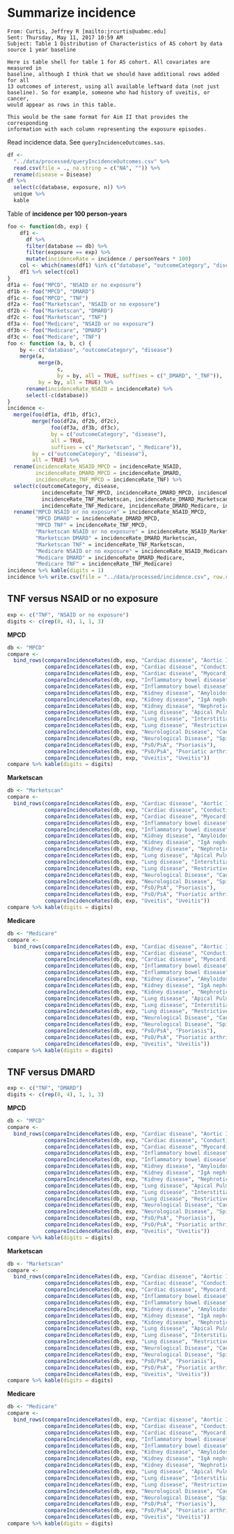 # Summarize incidence

```
From: Curtis, Jeffrey R [mailto:jrcurtis@uabmc.edu] 
Sent: Thursday, May 11, 2017 10:59 AM
Subject: Table 1 Distribution of Characteristics of AS cohort by data source 1 year baseline

Here is table shell for table 1 for AS cohort. All covariates are measured in
baseline, although I think that we should have additional rows added for all
13 outcomes of interest, using all available leftward data (not just
baseline). So for example, someone who had history of uveitis, or cancer,
would appear as rows in this table.

This would be the same format for Aim II that provides the corresponding
information with each column representing the exposure episodes.
```

Read incidence data.
See `queryIncidenceOutcomes.sas`.

```r
df <-
  "../data/processed/queryIncidenceOutcomes.csv" %>% 
  read.csv(file = ., na.string = c("NA", "")) %>% 
  rename(disease = Disease)
df %>% 
  select(c(database, exposure, n)) %>% 
  unique %>% 
  kable
```

Table of **incidence per 100 person-years**

```r
foo <- function(db, exp) {
    df1 <- 
      df %>% 
      filter(database == db) %>% 
      filter(exposure == exp) %>%
      mutate(incidenceRate = incidence / personYears * 100)
    col <- which(names(df1) %in% c("database", "outcomeCategory", "disease", "incidenceRate"))
    df1 %>% select(col)
}
df1a <- foo("MPCD", "NSAID or no exposure")
df1b <- foo("MPCD", "DMARD")
df1c <- foo("MPCD", "TNF")
df2a <- foo("Marketscan", "NSAID or no exposure")
df2b <- foo("Marketscan", "DMARD")
df2c <- foo("Marketscan", "TNF")
df3a <- foo("Medicare", "NSAID or no exposure")
df3b <- foo("Medicare", "DMARD")
df3c <- foo("Medicare", "TNF")
foo <- function (a, b, c) {
    by <- c("database", "outcomeCategory", "disease")
    merge(a, 
          merge(b, 
                c, 
                by = by, all = TRUE, suffixes = c("_DMARD", "_TNF")), 
          by = by, all = TRUE) %>% 
      rename(incidenceRate_NSAID = incidenceRate) %>% 
      select(-c(database))
}
incidence <- 
  merge(foo(df1a, df1b, df1c), 
        merge(foo(df2a, df2b, df2c),
              foo(df3a, df3b, df3c),
              by = c("outcomeCategory", "disease"),
              all = TRUE,
              suffixes = c("_Marketscan", "_Medicare")),
        by = c("outcomeCategory", "disease"),
        all = TRUE) %>% 
  rename(incidenceRate_NSAID_MPCD = incidenceRate_NSAID,
         incidenceRate_DMARD_MPCD = incidenceRate_DMARD,
         incidenceRate_TNF_MPCD = incidenceRate_TNF) %>%
  select(c(outcomeCategory, disease,
           incidenceRate_TNF_MPCD, incidenceRate_DMARD_MPCD, incidenceRate_NSAID_MPCD,
           incidenceRate_TNF_Marketscan, incidenceRate_DMARD_Marketscan, incidenceRate_NSAID_Marketscan,
           incidenceRate_TNF_Medicare, incidenceRate_DMARD_Medicare, incidenceRate_NSAID_Medicare)) %>% 
  rename("MPCD NSAID or no exposure" = incidenceRate_NSAID_MPCD,
         "MPCD DMARD" = incidenceRate_DMARD_MPCD,
         "MPCD TNF" = incidenceRate_TNF_MPCD,
         "Marketscan NSAID or no exposure" = incidenceRate_NSAID_Marketscan,
         "Marketscan DMARD" = incidenceRate_DMARD_Marketscan,
         "Marketscan TNF" = incidenceRate_TNF_Marketscan,
         "Medicare NSAID or no exposure" = incidenceRate_NSAID_Medicare,
         "Medicare DMARD" = incidenceRate_DMARD_Medicare,
         "Medicare TNF" = incidenceRate_TNF_Medicare)
incidence %>% kable(digits = 1)
incidence %>% write.csv(file = "../data/processed/incidence.csv", row.names = FALSE)
```

## **TNF** versus **NSAID or no exposure**

```r
exp <- c("TNF", "NSAID or no exposure")
digits <- c(rep(0, 4), 1, 1, 3)
```

**MPCD**

```r
db <- "MPCD"
compare <-
  bind_rows(compareIncidenceRates(db, exp, "Cardiac disease", "Aortic Insufficiency/Aortic Regurgitation"),
            compareIncidenceRates(db, exp, "Cardiac disease", "Conduction Block"),
            compareIncidenceRates(db, exp, "Cardiac disease", "Myocardial infarction"),
            compareIncidenceRates(db, exp, "Inflammatory bowel disease", "Crohn.s Disease"),
            compareIncidenceRates(db, exp, "Inflammatory bowel disease", "Ulcerative Colitis"),
            compareIncidenceRates(db, exp, "Kidney disease", "Amyloidosis"),
            compareIncidenceRates(db, exp, "Kidney disease", "IgA nephropathy"),
            compareIncidenceRates(db, exp, "Kidney disease", "Nephrotic syndrome"),
            compareIncidenceRates(db, exp, "Lung disease", "Apical Pulmonary fibrosis"),
            compareIncidenceRates(db, exp, "Lung disease", "Interstitial lung disease"),
            compareIncidenceRates(db, exp, "Lung disease", "Restrictive lung disease"),
            compareIncidenceRates(db, exp, "Neurological Disease", "Cauda Equina syndrome"),
            compareIncidenceRates(db, exp, "Neurological Disease", "Spinal Cord compression"),
            compareIncidenceRates(db, exp, "PsO/PsA", "Psoriasis"),
            compareIncidenceRates(db, exp, "PsO/PsA", "Psoriatic arthritis"),
            compareIncidenceRates(db, exp, "Uveitis", "Uveitis"))
compare %>% kable(digits = digits)
```

**Marketscan**

```r
db <- "Marketscan"
compare <-
  bind_rows(compareIncidenceRates(db, exp, "Cardiac disease", "Aortic Insufficiency/Aortic Regurgitation"),
            compareIncidenceRates(db, exp, "Cardiac disease", "Conduction Block"),
            compareIncidenceRates(db, exp, "Cardiac disease", "Myocardial infarction"),
            compareIncidenceRates(db, exp, "Inflammatory bowel disease", "Crohn.s Disease"),
            compareIncidenceRates(db, exp, "Inflammatory bowel disease", "Ulcerative Colitis"),
            compareIncidenceRates(db, exp, "Kidney disease", "Amyloidosis"),
            compareIncidenceRates(db, exp, "Kidney disease", "IgA nephropathy"),
            compareIncidenceRates(db, exp, "Kidney disease", "Nephrotic syndrome"),
            compareIncidenceRates(db, exp, "Lung disease", "Apical Pulmonary fibrosis"),
            compareIncidenceRates(db, exp, "Lung disease", "Interstitial lung disease"),
            compareIncidenceRates(db, exp, "Lung disease", "Restrictive lung disease"),
            compareIncidenceRates(db, exp, "Neurological Disease", "Cauda Equina syndrome"),
            compareIncidenceRates(db, exp, "Neurological Disease", "Spinal Cord compression"),
            compareIncidenceRates(db, exp, "PsO/PsA", "Psoriasis"),
            compareIncidenceRates(db, exp, "PsO/PsA", "Psoriatic arthritis"),
            compareIncidenceRates(db, exp, "Uveitis", "Uveitis"))
compare %>% kable(digits = digits)
```

**Medicare**

```r
db <- "Medicare"
compare <-
  bind_rows(compareIncidenceRates(db, exp, "Cardiac disease", "Aortic Insufficiency/Aortic Regurgitation"),
            compareIncidenceRates(db, exp, "Cardiac disease", "Conduction Block"),
            compareIncidenceRates(db, exp, "Cardiac disease", "Myocardial infarction"),
            compareIncidenceRates(db, exp, "Inflammatory bowel disease", "Crohn.s Disease"),
            compareIncidenceRates(db, exp, "Inflammatory bowel disease", "Ulcerative Colitis"),
            compareIncidenceRates(db, exp, "Kidney disease", "Amyloidosis"),
            compareIncidenceRates(db, exp, "Kidney disease", "IgA nephropathy"),
            compareIncidenceRates(db, exp, "Kidney disease", "Nephrotic syndrome"),
            compareIncidenceRates(db, exp, "Lung disease", "Apical Pulmonary fibrosis"),
            compareIncidenceRates(db, exp, "Lung disease", "Interstitial lung disease"),
            compareIncidenceRates(db, exp, "Lung disease", "Restrictive lung disease"),
            compareIncidenceRates(db, exp, "Neurological Disease", "Cauda Equina syndrome"),
            compareIncidenceRates(db, exp, "Neurological Disease", "Spinal Cord compression"),
            compareIncidenceRates(db, exp, "PsO/PsA", "Psoriasis"),
            compareIncidenceRates(db, exp, "PsO/PsA", "Psoriatic arthritis"),
            compareIncidenceRates(db, exp, "Uveitis", "Uveitis"))
compare %>% kable(digits = digits)
```

## **TNF** versus **DMARD**

```r
exp <- c("TNF", "DMARD")
digits <- c(rep(0, 4), 1, 1, 3)
```

**MPCD**

```r
db <- "MPCD"
compare <-
  bind_rows(compareIncidenceRates(db, exp, "Cardiac disease", "Aortic Insufficiency/Aortic Regurgitation"),
            compareIncidenceRates(db, exp, "Cardiac disease", "Conduction Block"),
            compareIncidenceRates(db, exp, "Cardiac disease", "Myocardial infarction"),
            compareIncidenceRates(db, exp, "Inflammatory bowel disease", "Crohn.s Disease"),
            compareIncidenceRates(db, exp, "Inflammatory bowel disease", "Ulcerative Colitis"),
            compareIncidenceRates(db, exp, "Kidney disease", "Amyloidosis"),
            compareIncidenceRates(db, exp, "Kidney disease", "IgA nephropathy"),
            compareIncidenceRates(db, exp, "Kidney disease", "Nephrotic syndrome"),
            compareIncidenceRates(db, exp, "Lung disease", "Apical Pulmonary fibrosis"),
            compareIncidenceRates(db, exp, "Lung disease", "Interstitial lung disease"),
            compareIncidenceRates(db, exp, "Lung disease", "Restrictive lung disease"),
            compareIncidenceRates(db, exp, "Neurological Disease", "Cauda Equina syndrome"),
            compareIncidenceRates(db, exp, "Neurological Disease", "Spinal Cord compression"),
            compareIncidenceRates(db, exp, "PsO/PsA", "Psoriasis"),
            compareIncidenceRates(db, exp, "PsO/PsA", "Psoriatic arthritis"),
            compareIncidenceRates(db, exp, "Uveitis", "Uveitis"))
compare %>% kable(digits = digits)
```

**Marketscan**

```r
db <- "Marketscan"
compare <-
  bind_rows(compareIncidenceRates(db, exp, "Cardiac disease", "Aortic Insufficiency/Aortic Regurgitation"),
            compareIncidenceRates(db, exp, "Cardiac disease", "Conduction Block"),
            compareIncidenceRates(db, exp, "Cardiac disease", "Myocardial infarction"),
            compareIncidenceRates(db, exp, "Inflammatory bowel disease", "Crohn.s Disease"),
            compareIncidenceRates(db, exp, "Inflammatory bowel disease", "Ulcerative Colitis"),
            compareIncidenceRates(db, exp, "Kidney disease", "Amyloidosis"),
            compareIncidenceRates(db, exp, "Kidney disease", "IgA nephropathy"),
            compareIncidenceRates(db, exp, "Kidney disease", "Nephrotic syndrome"),
            compareIncidenceRates(db, exp, "Lung disease", "Apical Pulmonary fibrosis"),
            compareIncidenceRates(db, exp, "Lung disease", "Interstitial lung disease"),
            compareIncidenceRates(db, exp, "Lung disease", "Restrictive lung disease"),
            compareIncidenceRates(db, exp, "Neurological Disease", "Cauda Equina syndrome"),
            compareIncidenceRates(db, exp, "Neurological Disease", "Spinal Cord compression"),
            compareIncidenceRates(db, exp, "PsO/PsA", "Psoriasis"),
            compareIncidenceRates(db, exp, "PsO/PsA", "Psoriatic arthritis"),
            compareIncidenceRates(db, exp, "Uveitis", "Uveitis"))
compare %>% kable(digits = digits)
```

**Medicare**

```r
db <- "Medicare"
compare <-
  bind_rows(compareIncidenceRates(db, exp, "Cardiac disease", "Aortic Insufficiency/Aortic Regurgitation"),
            compareIncidenceRates(db, exp, "Cardiac disease", "Conduction Block"),
            compareIncidenceRates(db, exp, "Cardiac disease", "Myocardial infarction"),
            compareIncidenceRates(db, exp, "Inflammatory bowel disease", "Crohn.s Disease"),
            compareIncidenceRates(db, exp, "Inflammatory bowel disease", "Ulcerative Colitis"),
            compareIncidenceRates(db, exp, "Kidney disease", "Amyloidosis"),
            compareIncidenceRates(db, exp, "Kidney disease", "IgA nephropathy"),
            compareIncidenceRates(db, exp, "Kidney disease", "Nephrotic syndrome"),
            compareIncidenceRates(db, exp, "Lung disease", "Apical Pulmonary fibrosis"),
            compareIncidenceRates(db, exp, "Lung disease", "Interstitial lung disease"),
            compareIncidenceRates(db, exp, "Lung disease", "Restrictive lung disease"),
            compareIncidenceRates(db, exp, "Neurological Disease", "Cauda Equina syndrome"),
            compareIncidenceRates(db, exp, "Neurological Disease", "Spinal Cord compression"),
            compareIncidenceRates(db, exp, "PsO/PsA", "Psoriasis"),
            compareIncidenceRates(db, exp, "PsO/PsA", "Psoriatic arthritis"),
            compareIncidenceRates(db, exp, "Uveitis", "Uveitis"))
compare %>% kable(digits = digits)
```
